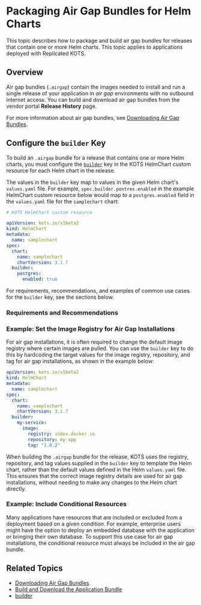 
# Packaging Air Gap Bundles for Helm Charts

This topic describes how to package and build air gap bundles for releases that contain one or more Helm charts. This topic applies to applications deployed with Replicated KOTS.

## Overview

Air gap bundles (`.airgap`) contain the images needed to install and run a single release of your application in _air gap_ environments with no outbound internet access. You can build and download air gap bundles from the vendor portal **Release History** page.

For more information about air gap bundles, see [Downloading Air Gap Bundles](/vendor/releases-download-airgap-bundles).

## Configure the `builder` Key

To build an `.airgap` bundle for a release that contains one or more Helm charts, you must configure the [`builder`](/reference/custom-resource-helmchart-v2#builder) key in the KOTS HelmChart custom resource for each Helm chart in the release.

<BuilderAirgapIntro/>

The values in the `builder` key map to values in the given Helm chart's `values.yaml` file. For example, `spec.builder.postres.enabled` in the example HelmChart custom resource below would map to a `postgres.enabled` field in the `values.yaml` file for the `samplechart` chart:

```yaml
# KOTS HelmChart custom resource

apiVersion: kots.io/v1beta2
kind: HelmChart
metadata:
  name: samplechart
spec:
  chart:
    name: samplechart
    chartVersion: 3.1.7
  builder:
    postgres:
      enabled: true 
```

For requirements, recommendations, and examples of common use cases for the `builder` key, see the sections below.

### Requirements and Recommendations

<HelmBuilderRequirements/>

### Example: Set the Image Registry for Air Gap Installations

For air gap installations, it is often required to change the default image registry where certain images are pulled. You can use the `builder` key to do this by hardcoding the target values for the image registry, repository, and tag for air gap installations, as shown in the example below:

```yaml
apiVersion: kots.io/v1beta2
kind: HelmChart
metadata:
  name: samplechart
spec:
  chart:
    name: samplechart
    chartVersion: 3.1.7
  builder:
    my-service:
      image:
        registry: index.docker.io
        repository: my-app
        tag: "1.0.2"    
```
When building the `.airgap` bundle for the release, KOTS uses the registry, repository, and tag values supplied in the `builder` key to template the Helm chart, rather than the default values defined in the Helm `values.yaml` file. This ensures that the correct image registry details are used for air gap installations, without needing to make any changes to the Helm chart directly.

### Example: Include Conditional Resources

Many applications have resources that are included or excluded from a deployment based on a given condition. For example, enterprise users might have the option to deploy an embedded database with the application or bringing their own database. To support this use case for air gap installations, the conditional resource must always be included in the air gap bundle.

<BuilderExample/>

## Related Topics

* [Downloading Air Gap Bundles](/vendor/releases-download-airgap-bundles)
* [Build and Download the Application Bundle](/vendor/releases-download-airgap-bundles#air-gap-bundle)
* [builder](/reference/custom-resource-helmchart-v2#builder)